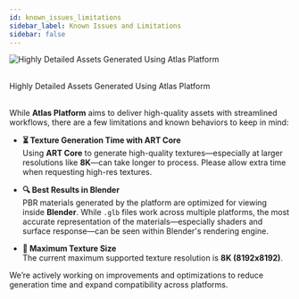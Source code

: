```yaml
---
id: known_issues_limitations
sidebar_label: Known Issues and Limitations
sidebar: false
---
```

![Highly Detailed Assets Generated Using Atlas Platform](/img/headers/06.jpg)

<br />

<div style={{ textAlign: 'center', marginTop: '0.5rem', color: '#555', fontSize: '0.9rem' }}>
  Highly Detailed Assets Generated Using Atlas Platform
</div>

<br />

While **Atlas Platform** aims to deliver high-quality assets with streamlined workflows, there are a few limitations and known behaviors to keep in mind:

- **⏳ Texture Generation Time with ART Core**  
  Using **ART Core** to generate high-quality textures—especially at larger resolutions like **8K**—can take longer to process. Please allow extra time when requesting high-res textures.

- **🔍 Best Results in Blender**  
  PBR materials generated by the platform are optimized for viewing inside **Blender**. While `.glb` files work across multiple platforms, the most accurate representation of the materials—especially shaders and surface response—can be seen within Blender's rendering engine.

- **📐 Maximum Texture Size**  
  The current maximum supported texture resolution is **8K (8192x8192)**.

We’re actively working on improvements and optimizations to reduce generation time and expand compatibility across platforms.
